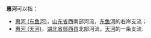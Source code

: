 '''惠河'''可以指：
*[[惠河_(东鱼河)|惠河 (东鱼河)]]，[[山东省|山东省]]西南部河流，[[东鱼河|东鱼河]]的右岸支流；
*[[惠河_(天河)|惠河 (天河)]]，[[湖北省|湖北省]][[郧西县|郧西县]]北部河流，[[天河_(汉水)|天河]]的一条支流.
{{disambig|H|Cat=二字中国地名消歧义}}
